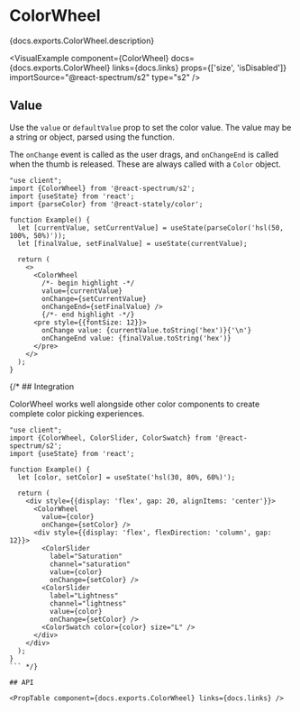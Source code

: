 


# ColorWheel

<PageDescription>{docs.exports.ColorWheel.description}</PageDescription>

<VisualExample
  component={ColorWheel}
  docs={docs.exports.ColorWheel}
  links={docs.links}
  props={['size', 'isDisabled']}
  importSource="@react-spectrum/s2"
  type="s2" />

## Value

Use the `value` or `defaultValue` prop to set the color value. The value may be a string or <TypeLink type={docs.exports.Color} links={docs.links} /> object, parsed using the <TypeLink type={docs.exports.parseColor} links={docs.links} /> function.

The `onChange` event is called as the user drags, and `onChangeEnd` is called when the thumb is released. These are always called with a `Color` object.

```tsx render
"use client";
import {ColorWheel} from '@react-spectrum/s2';
import {useState} from 'react';
import {parseColor} from '@react-stately/color';

function Example() {
  let [currentValue, setCurrentValue] = useState(parseColor('hsl(50, 100%, 50%)'));
  let [finalValue, setFinalValue] = useState(currentValue);

  return (
    <>
      <ColorWheel
        /*- begin highlight -*/
        value={currentValue}
        onChange={setCurrentValue}
        onChangeEnd={setFinalValue} />
        {/*- end highlight -*/}
      <pre style={{fontSize: 12}}>
        onChange value: {currentValue.toString('hex')}{'\n'}
        onChangeEnd value: {finalValue.toString('hex')}
      </pre>
    </>
  );
}
```

{/* ## Integration

ColorWheel works well alongside other color components to create complete color picking experiences.

```tsx render hideImports
"use client";
import {ColorWheel, ColorSlider, ColorSwatch} from '@react-spectrum/s2';
import {useState} from 'react';

function Example() {
  let [color, setColor] = useState('hsl(30, 80%, 60%)');

  return (
    <div style={{display: 'flex', gap: 20, alignItems: 'center'}}>
      <ColorWheel
        value={color}
        onChange={setColor} />
      <div style={{display: 'flex', flexDirection: 'column', gap: 12}}>
        <ColorSlider
          label="Saturation"
          channel="saturation"
          value={color}
          onChange={setColor} />
        <ColorSlider
          label="Lightness"
          channel="lightness"
          value={color}
          onChange={setColor} />
        <ColorSwatch color={color} size="L" />
      </div>
    </div>
  );
}
``` */}

## API

<PropTable component={docs.exports.ColorWheel} links={docs.links} />
